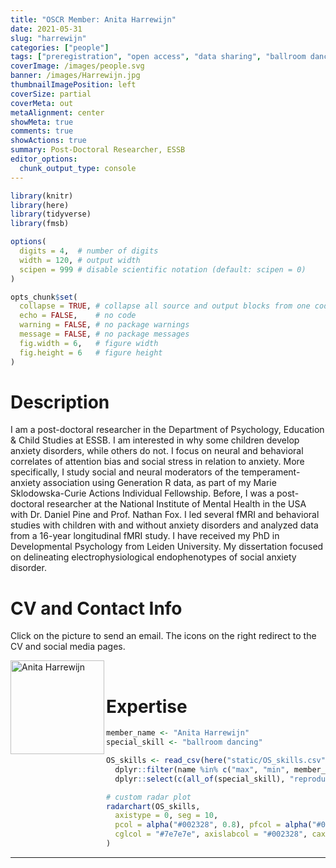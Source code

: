 ```yaml
---
title: "OSCR Member: Anita Harrewijn"
date: 2021-05-31
slug: "harrewijn"
categories: ["people"]
tags: ["preregistration", "open access", "data sharing", "ballroom dancing", "school-essb"] # top 3 categories + unique + school
coverImage: /images/people.svg
banner: /images/Harrewijn.jpg
thumbnailImagePosition: left
coverSize: partial
coverMeta: out
metaAlignment: center
showMeta: true
comments: true
showActions: true
summary: Post-Doctoral Researcher, ESSB
editor_options: 
  chunk_output_type: console
---
```


```r

library(knitr)
library(here)
library(tidyverse)
library(fmsb)

options(
  digits = 4,  # number of digits
  width = 120, # output width
  scipen = 999 # disable scientific notation (default: scipen = 0)
)

opts_chunk$set(
  collapse = TRUE, # collapse all source and output blocks from one code chunk into a single block
  echo = FALSE,    # no code
  warning = FALSE, # no package warnings
  message = FALSE, # no package messages
  fig.width = 6,   # figure width
  fig.height = 6   # figure height
)

```

# Description

I am a post-doctoral researcher in the Department of Psychology, Education & Child Studies at ESSB. I am interested in why some children develop anxiety disorders, while others do not. I focus on neural and behavioral correlates of attention bias and social stress in relation to anxiety. More specifically, I study social and neural moderators of the temperament-anxiety association using Generation R data, as part of my Marie Sklodowska-Curie Actions Individual Fellowship. Before, I was a post-doctoral researcher at the National Institute of Mental Health in the USA with Dr. Daniel Pine and Prof. Nathan Fox. I led several fMRI and behavioral studies with children with and without anxiety disorders and analyzed data from a 16-year longitudinal fMRI study. I have received my PhD in Developmental Psychology from Leiden University. My dissertation focused on delineating electrophysiological endophenotypes of social anxiety disorder.

# CV and Contact Info

Click on the picture to send an email. The icons on the right redirect to the CV and social media pages.

<!-- EMAIL -->
<p>
  <a href="mailto:harrewijn@essb.eur.nl">
  <img border="0" alt="Anita Harrewijn" src="/images/Harrewijn.jpg" width="150" height="150" align="left">
  </a>
</p>

<!-- CV -->
<p align="center">
  <a href="https://www.linkedin.com/in/anitaharrewijn/" class="fa fa-file fa-2x" style="color:#00B969;">
  </a>
</p>

<!-- TWITTER -->
<p align="center">
  <a href="https://twitter.com/Anitaharrewijn" class="fa fa-twitter fa-2x">
  </a>
</p>

<!-- ORCID -->
<p align="center">
  <a href="https://orcid.org/0000-0001-9938-4048" class="ai ai-orcid fa-2x" style="color:#000000;">
  </a>
</p>

<BR>

# Expertise

```r

member_name <- "Anita Harrewijn"
special_skill <- "ballroom dancing"

OS_skills <- read_csv(here("static/OS_skills.csv")) %>%
  dplyr::filter(name %in% c("max", "min", member_name)) %>%
  dplyr::select(c(all_of(special_skill), "reproducible analysis", "data sharing", "data management", "preregistration", "open access", "open source software"))

# custom radar plot
radarchart(OS_skills,
  axistype = 0, seg = 10,
  pcol = alpha("#002328", 0.8), pfcol = alpha("#00B969", 0.6), plwd = 4, centerzero = TRUE, # polygon
  cglcol = "#7e7e7e", axislabcol = "#002328", caxislabels = seq(0, 10, 2), cglwd = 0.8 # grid
)

```

***


